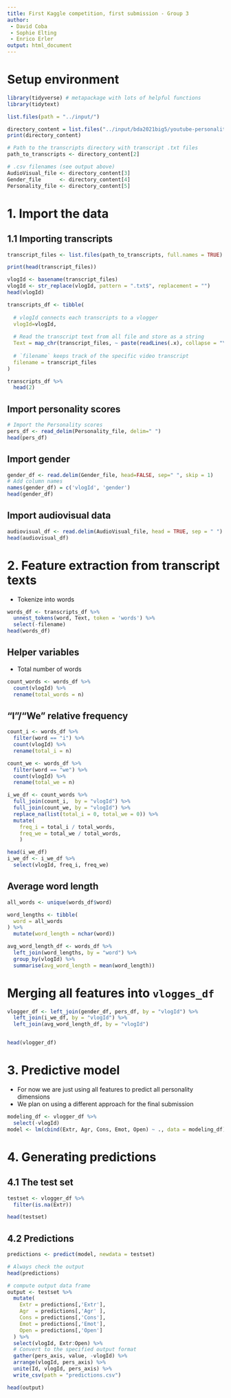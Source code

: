 ```yaml
---
title: First Kaggle competition, first submission - Group 3
author: 
 - David Coba
 - Sophie Elting
 - Enrico Erler
output: html_document
---
```


# Setup environment 

```r

library(tidyverse) # metapackage with lots of helpful functions
library(tidytext)

list.files(path = "../input/")
```

```r
directory_content = list.files("../input/bda2021big5/youtube-personality", full.names = TRUE)
print(directory_content)
```

```r
# Path to the transcripts directory with transcript .txt files
path_to_transcripts <- directory_content[2] 

# .csv filenames (see output above)
AudioVisual_file <- directory_content[3]
Gender_file      <- directory_content[4]
Personality_file <- directory_content[5]
```

# 1. Import the data

## 1.1 Importing transcripts


```r
transcript_files <- list.files(path_to_transcripts, full.names = TRUE) 

print(head(transcript_files))
```

```r
vlogId <- basename(transcript_files)
vlogId <- str_replace(vlogId, pattern = ".txt$", replacement = "")
head(vlogId)
```

```r
transcripts_df <- tibble(
    
  # vlogId connects each transcripts to a vlogger
  vlogId=vlogId,
  
  # Read the transcript text from all file and store as a string
  Text = map_chr(transcript_files, ~ paste(readLines(.x), collapse = "\\n")), 
  
  # `filename` keeps track of the specific video transcript
  filename = transcript_files
)
```

```r
transcripts_df %>% 
  head(2)
```

## Import personality scores

```r
# Import the Personality scores
pers_df <- read_delim(Personality_file, delim=" ")
head(pers_df)
```

## Import gender

```r
gender_df <- read.delim(Gender_file, head=FALSE, sep=" ", skip = 1)
# Add column names
names(gender_df) = c('vlogId', 'gender')
head(gender_df)
```

## Import audiovisual data
```r
audiovisual_df <- read.delim(AudioVisual_file, head = TRUE, sep = " ")
head(audiovisual_df)
```

# 2. Feature extraction from transcript texts

- Tokenize into words

```r
words_df <- transcripts_df %>% 
  unnest_tokens(word, Text, token = 'words') %>% 
  select(-filename)
head(words_df)
```

## Helper variables
- Total number of words
```r
count_words <- words_df %>%
  count(vlogId) %>%
  rename(total_words = n)

```


## "I"/"We" relative frequency

```r
count_i <- words_df %>%
  filter(word == "i") %>%
  count(vlogId) %>% 
  rename(total_i = n)

count_we <- words_df %>%
  filter(word == "we") %>%
  count(vlogId) %>% 
  rename(total_we = n)

i_we_df <- count_words %>% 
  full_join(count_i,  by = "vlogId") %>%
  full_join(count_we, by = "vlogId") %>%
  replace_na(list(total_i = 0, total_we = 0)) %>%
  mutate(
    freq_i = total_i / total_words,
    freq_we = total_we / total_words,
    ) 

head(i_we_df)
i_we_df <- i_we_df %>% 
  select(vlogId, freq_i, freq_we)
```

## Average word length

```r
all_words <- unique(words_df$word)

word_lengths <- tibble(
  word = all_words
) %>%
  mutate(word_length = nchar(word))

avg_word_length_df <- words_df %>%
  left_join(word_lengths, by = "word") %>%
  group_by(vlogId) %>%
  summarise(avg_word_length = mean(word_length))

```

# Merging all features into `vlogges_df`

```r

vlogger_df <- left_join(gender_df, pers_df, by = "vlogId") %>%
  left_join(i_we_df, by = "vlogId") %>%
  left_join(avg_word_length_df, by = "vlogId")


head(vlogger_df)
```

# 3. Predictive model

- For now we are just using all features to predict all personality dimensions
- We plan on using a different approach for the final submission

```r
modeling_df <- vlogger_df %>%
  select(-vlogId)
model <- lm(cbind(Extr, Agr, Cons, Emot, Open) ~ ., data = modeling_df)
```

# 4. Generating predictions

## 4.1 The test set

```r
testset <- vlogger_df %>% 
  filter(is.na(Extr))

head(testset)
```

## 4.2 Predictions

```r
predictions <- predict(model, newdata = testset)

# Always check the output
head(predictions)
```


```r
# compute output data frame
output <- testset %>% 
  mutate(
    Extr = predictions[,'Extr'], 
    Agr  = predictions[,'Agr' ],
    Cons = predictions[,'Cons'],
    Emot = predictions[,'Emot'],
    Open = predictions[,'Open']
  ) %>%
  select(vlogId, Extr:Open) %>% 
  # Convert to the specified output format
  gather(pers_axis, value, -vlogId) %>%
  arrange(vlogId, pers_axis) %>% 
  unite(Id, vlogId, pers_axis) %>%
  write_csv(path = "predictions.csv") 

head(output)
```

